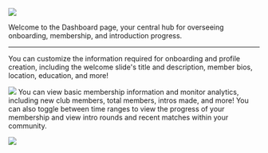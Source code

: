 ![](/images/dashboard-1-optim.jpg)

Welcome to the Dashboard page, your central hub for overseeing onboarding, membership, and introduction progress.

---

<Tabs>
  <Tab title="Onboarding Members">
    You can customize the information required for onboarding and profile creation, including the welcome slide's title and description,           member bios, location, education, and more!

![](/images/dashboard-2-optim.jpg)
  </Tab>
  <Tab title="Monitoring Membership">
   You can view basic membership information and monitor analytics, including new club members, total members, intros made, and more! You         can also toggle between time ranges to view the progress of your membership and view intro rounds and recent matches within your               community.

![](/images/dashboard-3-optim.jpg)
  </Tab>
</Tabs>
